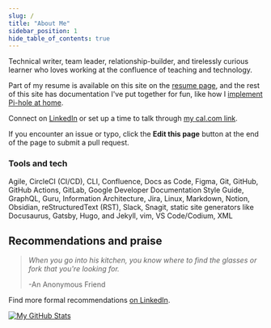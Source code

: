 ```yaml
---
slug: /
title: "About Me"
sidebar_position: 1
hide_table_of_contents: true
---
```


Technical writer, team leader, relationship-builder, and tirelessly curious learner who loves working at the confluence of teaching and technology.

Part of my resume is available on this site on the [resume page](about-me/resume), and the rest of this site has documentation I've put together for fun, like how I [implement Pi-hole at home](docs/pi-hole).

Connect on [LinkedIn](https://www.linkedin.com/in/edward-angert/) or set up a time to talk through [my cal.com link](https://cal.com/edwardangert).

If you encounter an issue or typo, click the **Edit this page** button at the end of the page to submit a pull request.

### Tools and tech

Agile, CircleCI (CI/CD), CLI, Confluence, Docs as Code, Figma, Git, GitHub, GitHub Actions, GitLab, Google Developer Documentation Style Guide, GraphQL, Guru, Information Architecture, Jira, Linux, Markdown, Notion, Obsidian, reStructuredText (RST), Slack, Snagit, static site generators like Docusaurus, Gatsby, Hugo, and Jekyll, vim, VS Code/Codium, XML

## Recommendations and praise

> _When you go into his kitchen, you know where to find the glasses or fork that you're looking for._
>
> -An Anonymous Friend

Find more formal recommendations [on LinkedIn](https://www.linkedin.com/in/edward-angert/details/recommendations/?detailScreenTabIndex=0).

[![My GitHub Stats](https://github-readme-stats.vercel.app/api/?username=EdwardAngert&count_private=true&theme=dracula&showicons=true)](https://github.com/EdwardAngert)
